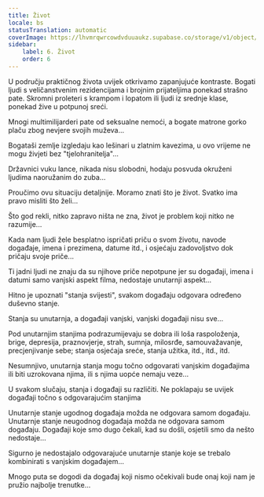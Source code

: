 ```yaml
---
title: Život
locale: bs
statusTranslation: automatic
coverImage: https://lhvmrqwrcowdvduuaukz.supabase.co/storage/v1/object/public/strapi-uploads/small_cover-tratado-de-psicologia-revolucionaria.webp-5e15e1cec4e0ebebcde5d7fc7565d8fd.webp
sidebar:
    label: 6. Život
    order: 6
---
```

U području praktičnog života uvijek otkrivamo zapanjujuće kontraste. Bogati ljudi s veličanstvenim rezidencijama i brojnim prijateljima ponekad strašno pate. Skromni proleteri s krampom i lopatom ili ljudi iz srednje klase, ponekad žive u potpunoj sreći.

Mnogi multimilijarderi pate od seksualne nemoći, a bogate matrone gorko plaču zbog nevjere svojih muževa...

Bogataši zemlje izgledaju kao lešinari u zlatnim kavezima, u ovo vrijeme ne mogu živjeti bez "tjelohranitelja"...

Državnici vuku lance, nikada nisu slobodni, hodaju posvuda okruženi ljudima naoružanim do zuba...

Proučimo ovu situaciju detaljnije. Moramo znati što je život. Svatko ima pravo misliti što želi...

Što god rekli, nitko zapravo ništa ne zna, život je problem koji nitko ne razumije...

Kada nam ljudi žele besplatno ispričati priču o svom životu, navode događaje, imena i prezimena, datume itd., i osjećaju zadovoljstvo dok pričaju svoje priče...

Ti jadni ljudi ne znaju da su njihove priče nepotpune jer su događaji, imena i datumi samo vanjski aspekt filma, nedostaje unutarnji aspekt...

Hitno je upoznati "stanja svijesti", svakom događaju odgovara određeno duševno stanje.

Stanja su unutarnja, a događaji vanjski, vanjski događaji nisu sve...

Pod unutarnjim stanjima podrazumijevaju se dobra ili loša raspoloženja, brige, depresija, praznovjerje, strah, sumnja, milosrđe, samouvažavanje, precjenjivanje sebe; stanja osjećaja sreće, stanja užitka, itd., itd., itd.

Nesumnjivo, unutarnja stanja mogu točno odgovarati vanjskim događajima ili biti uzrokovana njima, ili s njima uopće nemaju veze...

U svakom slučaju, stanja i događaji su različiti. Ne poklapaju se uvijek događaji točno s odgovarajućim stanjima

Unutarnje stanje ugodnog događaja možda ne odgovara samom događaju. Unutarnje stanje neugodnog događaja možda ne odgovara samom događaju. Događaji koje smo dugo čekali, kad su došli, osjetili smo da nešto nedostaje...

Sigurno je nedostajalo odgovarajuće unutarnje stanje koje se trebalo kombinirati s vanjskim događajem...

Mnogo puta se dogodi da događaj koji nismo očekivali bude onaj koji nam je pružio najbolje trenutke...

